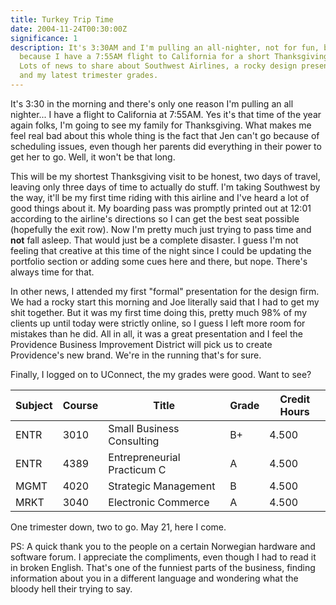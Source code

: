 ```yaml
---
title: Turkey Trip Time
date: 2004-11-24T00:30:00Z
significance: 1
description: It's 3:30AM and I'm pulling an all-nighter, not for fun, but
  because I have a 7:55AM flight to California for a short Thanksgiving trip.
  Lots of news to share about Southwest Airlines, a rocky design presentation,
  and my latest trimester grades.
---
```


It's 3:30 in the morning and there's only one reason I'm pulling an all nighter... I have a flight to California at 7:55AM. Yes it's that time of the year again folks, I'm going to see my family for Thanksgiving. What makes me feel real bad about this whole thing is the fact that Jen can't go because of scheduling issues, even though her parents did everything in their power to get her to go. Well, it won't be that long.

This will be my shortest Thanksgiving visit to be honest, two days of travel, leaving only three days of time to actually do stuff. I'm taking Southwest by the way, it'll be my first time riding with this airline and I've heard a lot of good things about it. My boarding pass was promptly printed out at 12:01 according to the airline's directions so I can get the best seat possible (hopefully the exit row). Now I'm pretty much just trying to pass time and **not** fall asleep. That would just be a complete disaster. I guess I'm not feeling that creative at this time of the night since I could be updating the portfolio section or adding some cues here and there, but nope. There's always time for that.

In other news, I attended my first "formal" presentation for the design firm. We had a rocky start this morning and Joe literally said that I had to get my shit together. But it was my first time doing this, pretty much 98% of my clients up until today were strictly online, so I guess I left more room for mistakes than he did. All in all, it was a great presentation and I feel the Providence Business Improvement District will pick us to create Providence's new brand. We're in the running that's for sure.

Finally, I logged on to UConnect, the my grades were good. Want to see?

| Subject | Course | Title                       | Grade | Credit Hours |
| ------- | ------ | --------------------------- | ----- | ------------ |
| ENTR    | 3010   | Small Business Consulting   | B+    | 4.500        |
| ENTR    | 4389   | Entrepreneurial Practicum C | A     | 4.500        |
| MGMT    | 4020   | Strategic Management        | B     | 4.500        |
| MRKT    | 3040   | Electronic Commerce         | A     | 4.500        |

One trimester down, two to go. May 21, here I come.

PS: A quick thank you to the people on a certain Norwegian hardware and software forum. I appreciate the compliments, even though I had to read it in broken English. That's one of the funniest parts of the business, finding information about you in a different language and wondering what the bloody hell their trying to say.
